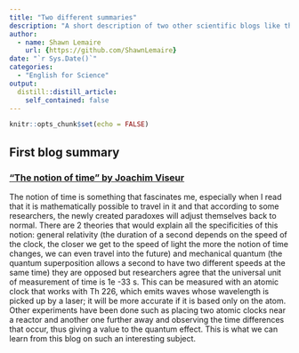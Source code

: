 ```yaml
---
title: "Two different summaries"
description: "A short description of two other scientific blogs like this one" 
author:
  - name: Shawn Lemaire
    url: {https://github.com/ShawnLemaire}
date: "`r Sys.Date()`"
categories:
  - "English for Science"
output:
  distill::distill_article:
    self_contained: false
---
```


```r
knitr::opts_chunk$set(echo = FALSE)
```

## First blog summary

### ["The notion of time" by Joachim Viseur](https://joachimviseur201163.wordpress.com/)

The notion of time is something that fascinates me, especially when I read that it is mathematically possible to travel in it and that according to some researchers, the newly created paradoxes will adjust themselves back to normal. There are 2 theories that would explain all the specificities of this notion: general relativity (the duration of a second depends on the speed of the clock, the closer we get to the speed of light the more the notion of time changes, we can even travel into the future) and mechanical quantum (the quantum superposition allows a second to have two different speeds at the same time) they are opposed but researchers agree that the universal unit of measurement of time is 1e -33 s. This can be measured with an atomic clock that works with Th 226, which emits waves whose wavelength is picked up by a laser; it will be more accurate if it is based only on the atom. Other experiments have been done such as placing two atomic clocks near a reactor and another one further away and observing the time differences that occur, thus giving a value to the quantum effect.
This is what we can learn from this blog on such an interesting subject.

